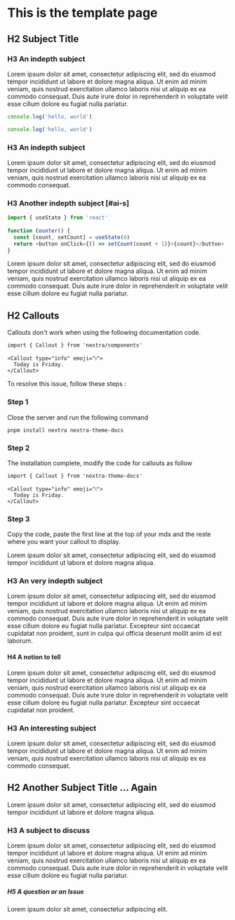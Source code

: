 

# This is the template page

## H2 Subject Title

### H3 An indepth subject

Lorem ipsum dolor sit amet, consectetur adipiscing elit, sed do eiusmod tempor incididunt ut labore et dolore magna aliqua. Ut enim ad minim veniam, quis nostrud exercitation ullamco laboris nisi ut aliquip ex ea commodo consequat. Duis aute irure dolor in reprehenderit in voluptate velit esse cillum dolore eu fugiat nulla pariatur. 

```js copy
console.log('hello, world')
```
```js filename="example.js" copy
console.log('hello, world')
```

### H3 An indepth subject

Lorem ipsum dolor sit amet, consectetur adipiscing elit, sed do eiusmod tempor incididunt ut labore et dolore magna aliqua. Ut enim ad minim veniam, quis nostrud exercitation ullamco laboris nisi ut aliquip ex ea commodo consequat.

### H3 Another indepth subject [#ai-s]

```js showLineNumbers
import { useState } from 'react'
 
function Counter() {
  const [count, setCount] = useState(0)
  return <button onClick={() => setCount(count + 1)}>{count}</button>
}
```

Lorem ipsum dolor sit amet, consectetur adipiscing elit, sed do eiusmod tempor incididunt ut labore et dolore magna aliqua. Ut enim ad minim veniam, quis nostrud exercitation ullamco laboris nisi ut aliquip ex ea commodo consequat. Duis aute irure dolor in reprehenderit in voluptate velit esse cillum dolore eu fugiat nulla pariatur.

## H2 Callouts

Callouts don't work when using the following documentation code.

```mdx {1}
import { Callout } from 'nextra/components'
 
<Callout type="info" emoji="ℹ️">
  Today is Friday.
</Callout>
```
To resolve this issue, follow these steps :



### Step 1
 Close the server and run the following command
``` filename="command" copy
pnpm install nextra nextra-theme-docs
```
### Step 2
The installation complete, modify the code for callouts as follow

```mdx {1} copy
import { Callout } from 'nextra-theme-docs'
 
<Callout type="info" emoji="ℹ️">
  Today is Friday.
</Callout>
```
### Step 3
Copy the code, paste the first line at the top of your mdx and the reste where you want your callout to display.


Lorem ipsum dolor sit amet, consectetur adipiscing elit, sed do eiusmod tempor incididunt ut labore et dolore magna aliqua. 

### H3 An very indepth subject
Lorem ipsum dolor sit amet, consectetur adipiscing elit, sed do eiusmod tempor incididunt ut labore et dolore magna aliqua. Ut enim ad minim veniam, quis nostrud exercitation ullamco laboris nisi ut aliquip ex ea commodo consequat. Duis aute irure dolor in reprehenderit in voluptate velit esse cillum dolore eu fugiat nulla pariatur. Excepteur sint occaecat cupidatat non proident, sunt in culpa qui officia deserunt mollit anim id est laborum.

#### H4 A notion to tell

Lorem ipsum dolor sit amet, consectetur adipiscing elit, sed do eiusmod tempor incididunt ut labore et dolore magna aliqua. Ut enim ad minim veniam, quis nostrud exercitation ullamco laboris nisi ut aliquip ex ea commodo consequat. Duis aute irure dolor in reprehenderit in voluptate velit esse cillum dolore eu fugiat nulla pariatur. Excepteur sint occaecat cupidatat non proident.

### H3 An interesting subject

Lorem ipsum dolor sit amet, consectetur adipiscing elit, sed do eiusmod tempor incididunt ut labore et dolore magna aliqua. Ut enim ad minim veniam, quis nostrud exercitation ullamco laboris nisi ut aliquip ex ea commodo consequat. 

## H2 Another Subject Title ... Again

Lorem ipsum dolor sit amet, consectetur adipiscing elit, sed do eiusmod tempor incididunt ut labore et dolore magna aliqua. 

### H3 A subject to discuss

Lorem ipsum dolor sit amet, consectetur adipiscing elit, sed do eiusmod tempor incididunt ut labore et dolore magna aliqua. Ut enim ad minim veniam, quis nostrud exercitation ullamco laboris nisi ut aliquip ex ea commodo consequat. Duis aute irure dolor in reprehenderit in voluptate velit esse cillum dolore eu fugiat nulla pariatur.

##### H5 A question or an Issue

Lorem ipsum dolor sit amet, consectetur adipiscing elit.